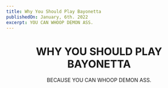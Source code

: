 ```yaml
---
title: Why You Should Play Bayonetta
publishedOn: January, 6th. 2022
excerpt: YOU CAN WHOOP DEMON ASS.
---
```



<Meta
  title='Why You Should Play Bayonetta'
  keywords='Gaming, Video Game, Action Game, Bayonetta'
  description='Reasons why you should play Bayonetta.'
/>

<Header homeTitle='Home' />

# WHY YOU SHOULD PLAY BAYONETTA

BECAUSE YOU CAN WHOOP DEMON ASS.

